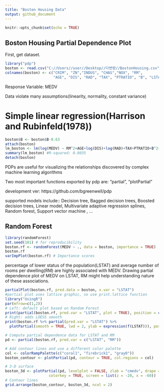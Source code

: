 ```yaml
---
title: "Boston Housing Data"
output: github_document
---
```


```r
knitr::opts_chunk$set(echo = TRUE)
```

## Boston Housing Partial Dependence Plot

First, get dataset.

```r
library("pdp")
boston <- read.csv("C://Users//user//Desktop//다변량//BostonHousing.csv")
colnames(boston) <- c("CRIM", "ZN","INDUS", "CHAS","NOX", "RM",
                      "AGE", "DIS", "RAD", "TAX", "PTRATIO", "B", "LSTAT", "MEDV")
```

Response Variable: MEDV

Data violate many assumptions(linearity, normality, constant variance)

# Simple linear regression(Harrison and Rubinfeld(1978))
```r
boston$B <- boston$B-0.63
attach(boston)
lm_boston <- lm(log(MEDV) ~ RM^2+AGE+log(DIS)+log(RAD)+TAX+PTRATIO+B^2+log(LSTAT)+CRIM+ZN+INDUS+CHAS+NOX^2)
summary(lm_boston) #R-squared: 0.8035
detach(boston)
```
PDPs are useful for visualizing the relationships discovered by complex machine learning algorithms

Two most important functions exported by pdp are: "partial", "plotPartial"

development ver: https://github.com/bgreenwell/pdp

supported models include:: Decision tree, Bagged decision trees, Boosted decision trees, Linear model, Multivariate adaptive regression splines, Random forest, Support vector machine , ...

## Random Forest
```r
library(randomForest)
set.seed(101) # for reproducibility
boston.rf <- randomForest(MEDV ~ ., data = boston, importance = TRUE)
boston.rf
varImpPlot(boston.rf) # Importance scores
```

percentage of lower status of the population(LSTAT) and average number of rooms per dwelling(RM) are highly associated with MEDV. Drawing partial dependence plot of MEDV on LSTAT, RM might help understanding nature of these associations.

```r
partialPlot(boston.rf, pred.data = boston, x.var = "LSTAT")
#partial plot uses lattice graphic, so use print.lattice function
library("UsingR")
par(mfrow=c(1,2))
# Left: default plot based on Random Forest
print(partial(boston.rf, pred.var = "LSTAT", plot = TRUE), position = c(0, 0, 0.5, 1), more = TRUE)
# Right: adds LOESS smooth
print(boston.rf %>% partial(pred.var = "LSTAT") %>%
  plotPartial(smooth = TRUE, lwd = 2, ylab = expression(f(LSTAT))), position = c(0.5, 0, 1, 1))
```

```r
# Compute partial dependence data for LSTAT and RM
pd <- partial(boston.rf, pred.var = c("LSTAT", "RM"))

# Add contour lines and use a different color palette
col <- colorRampPalette(c("coral1", "firebrick1", "gray0"))
boston_contour <- plotPartial(pd, contour = TRUE, col.regions = col)

# 3-D surface
boston_3d <- plotPartial(pd, levelplot = FALSE, zlab = "cmedv", drape = TRUE,
                    colorkey = TRUE, screen = list(z = -20, x = -60))
# Contour lines
grid.arrange(boston_contour, boston_3d, ncol = 2)
```